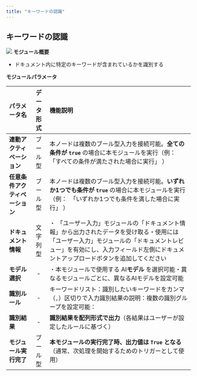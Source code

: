 ```yaml
---
title: "キーワードの認識"
---
```


## キーワードの認識

<img
  src="/images/27.png"
/>
**モジュール概要**

* ドキュメント内に特定のキーワードが含まれているかを識別する

**モジュールパラメータ**

| パラメータ名            | データ形式 | 機能説明                                                                                                             |
| :------------------------------ | :------: | :-------------------------------------------------- |
| **連動アクティベーション**   | ブール型  | 本ノードは複数のブール型入力を接続可能。**全ての条件が `true`&#x20;**&#x20;の場合に本モジュールを実行（例：　「すべての条件が満たされた場合に実行」 ）                          |
| **任意条件アクティベーション** | ブール型  | 本ノードは複数のブール型入力を接続可能。**いずれか1つでも条件が `true`&#x20;**&#x306E;場合に本モジュールを実行（例：　「いずれか1つでも条件を満した場合に実行」 ）                  |
| **ドキュメント情報**      | 文字列型  | ・ 「ユーザー入力」モジュールの「ドキュメント情報」から出力されたデータを受け取る・使用には「ユーザー入力」モジュールの「ドキュメントレビュー」を有効にし、入力フィールド左側にドキュメントアップロードボタンを追加してください |
| **モデル選択**         | -     | ・本モジュールで使用する AI**モデル** を選択可能・異なるモジュールごとに、異なるAIモデルを設定可能                                                           |
| **識別ルール**         | -     | キーワードリスト：識別したいキーワードをカンマ（`,`）区切りで入力識別結果の説明：複数の識別グループを設定可能：                                                        |
| **識別結果**          | -     | **識別結果を配列形式で出力**（各結果はユーザーが設定したルールに基づく）                                                                           |
| **モジュール実行完了**     | ブール型  | **本モジュールの実行完了時、出力値は `True` となる**（通常、次処理を開始するためのトリガーとして使用）                                                        |

